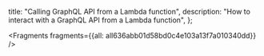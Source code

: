   title: "Calling GraphQL API from a Lambda function",
  description: "How to interact with a GraphQL API from a Lambda function",
};






<Fragments fragments={{all: all636abb01d58bd0c4e103a13f7a010340dd}} />
